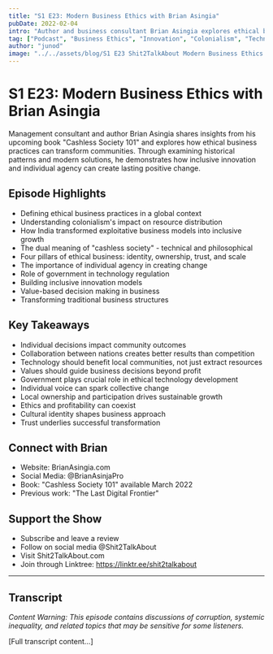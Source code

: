 ```yaml
---
title: "S1 E23: Modern Business Ethics with Brian Asingia"
pubDate: 2022-02-04
intro: "Author and business consultant Brian Asingia explores ethical business practices, colonialism's impact on innovation, and building inclusive economies. Drawing from his experiences in Uganda and the US, he discusses how individual agency and collaboration can create positive change."
tag: ["Podcast", "Business Ethics", "Innovation", "Colonialism", "Technology", "Social Change", "Economics", "Leadership", "Global Business", "Cultural Impact"]
author: "junod"
image: "../../assets/blog/S1 E23 Shit2TalkAbout Modern Business Ethics with Brian Asingia.png"
---
```


# S1 E23: Modern Business Ethics with Brian Asingia

Management consultant and author Brian Asingia shares insights from his upcoming book "Cashless Society 101" and explores how ethical business practices can transform communities. Through examining historical patterns and modern solutions, he demonstrates how inclusive innovation and individual agency can create lasting positive change.

## Episode Highlights

- Defining ethical business practices in a global context
- Understanding colonialism's impact on resource distribution
- How India transformed exploitative business models into inclusive growth
- The dual meaning of "cashless society" - technical and philosophical
- Four pillars of ethical business: identity, ownership, trust, and scale
- The importance of individual agency in creating change
- Role of government in technology regulation
- Building inclusive innovation models
- Value-based decision making in business
- Transforming traditional business structures

## Key Takeaways

- Individual decisions impact community outcomes
- Collaboration between nations creates better results than competition
- Technology should benefit local communities, not just extract resources
- Values should guide business decisions beyond profit
- Government plays crucial role in ethical technology development
- Individual voice can spark collective change
- Local ownership and participation drives sustainable growth
- Ethics and profitability can coexist
- Cultural identity shapes business approach
- Trust underlies successful transformation

## Connect with Brian

- Website: BrianAsingia.com
- Social Media: @BrianAsinjaPro
- Book: "Cashless Society 101" available March 2022
- Previous work: "The Last Digital Frontier"

## Support the Show

- Subscribe and leave a review
- Follow on social media @Shit2TalkAbout
- Visit Shit2TalkAbout.com
- Join through Linktree: https://linktr.ee/shit2talkabout

---

## Transcript

*Content Warning: This episode contains discussions of corruption, systemic inequality, and related topics that may be sensitive for some listeners.*

[Full transcript content...]